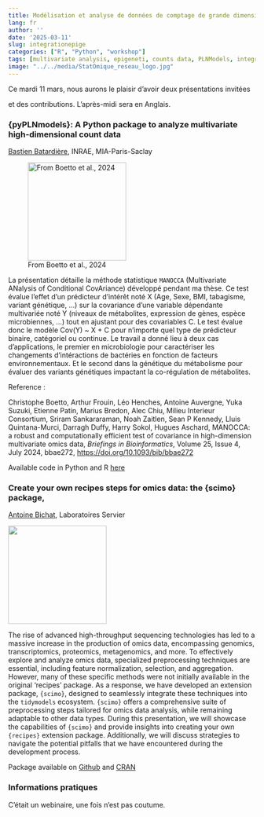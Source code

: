 ```yaml
---
title: Modélisation et analyse de données de comptage de grande dimension et intégration statistique de données
lang: fr
author: ''
date: '2025-03-11'
slug: integrationepige
categories: ["R", "Python", "workshop"]
tags: [multivariate analysis, epigeneti, counts data, PLNModels, integration, proteomics, high-dimension]
image: "../../media/StatOmique_reseau_logo.jpg"
---
```


Ce mardi 11 mars, nous aurons le plaisir d'avoir deux présentations invitées

et des contributions. L'après-midi sera en Anglais.

### {pyPLNmodels}: A Python package to analyze multivariate high-dimensional count data

[Bastien Batardière](https://research.pasteur.fr/en/member/christophe-boetto/), INRAE, MIA-Paris-Saclay

![From Boetto et al., 2024](../../media/2024-11-24-webinar/manocca.jpeg){width="200" fig-align="center"}

La présentation détaille la méthode statistique `MANOCCA` (Multivariate ANalysis of Conditional CovAriance) développé pendant ma thèse. Ce test évalue l'effet d'un prédicteur d'intérêt noté X (Age, Sexe, BMI, tabagisme, variant génétique, ...) sur la covariance d'une variable dépendante multivariée noté Y (niveaux de métabolites, expression de gènes, espèce microbiennes, ...) tout en ajustant pour des covariables C. Le test évalue donc le modèle Cov(Y) \~ X + C pour n'importe quel type de prédicteur binaire, catégoriel ou continue. Le travail a donné lieu à deux cas d'applications, le premier en microbiologie pour caractériser les changements d'intéractions de bactéries en fonction de facteurs environnementaux. Et le second dans la génétique du métabolisme pour évaluer des variants génétiques impactant la co-régulation de métabolites.

Reference :

Christophe Boetto, Arthur Frouin, Léo Henches, Antoine Auvergne, Yuka Suzuki, Etienne Patin, Marius Bredon, Alec Chiu, Milieu Interieur Consortium, Sriram Sankararaman, Noah Zaitlen, Sean P Kennedy, Lluis Quintana-Murci, Darragh Duffy, Harry Sokol, Hugues Aschard, MANOCCA: a robust and computationally efficient test of covariance in high-dimension multivariate omics data, *Briefings in Bioinformatics*, Volume 25, Issue 4, July 2024, bbae272, <https://doi.org/10.1093/bib/bbae272>

Available code in Python and R [here](https://gitlab.pasteur.fr/statistical-genetics/manocca)

### Create your own recipes steps for omics data: the {scimo} package,

[Antoine Bichat](https://abichat.github.io/), Laboratoires Servier

![](../../media/2024-11-24-webinar/scimo.png){width="200" fig-align="center"}

The rise of advanced high-throughput sequencing technologies has led to a massive increase in the production of omics data, encompassing genomics, transcriptomics, proteomics, metagenomics, and more. To effectively explore and analyze omics data, specialized preprocessing techniques are essential, including feature normalization, selection, and aggregation. However, many of these specific methods were not initially available in the original 'recipes' package. As a response, we have developed an extension package, `{scimo}`, designed to seamlessly integrate these techniques into the `tidymodels` ecosystem. `{scimo}` offers a comprehensive suite of preprocessing steps tailored for omics data analysis, while remaining adaptable to other data types. During this presentation, we will showcase the capabilities of `{scimo}` and provide insights into creating your own `{recipes}` extension package. Additionally, we will discuss strategies to navigate the potential pitfalls that we have encountered during the development process.

Package available on [Github](https://github.com/abichat/scimo) and [CRAN](https://cran.r-project.org/package=scimo)

### Informations pratiques

::: {.callout-warning appearance="simple"}
C'était un webinaire, une fois n'est pas coutume.
:::
